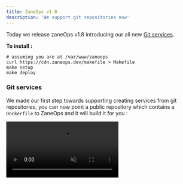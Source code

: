 ```yaml
---
title: ZaneOps v1.8
description: 'We support git repositories now'
---
```





Today we release zaneOps v1.8 introducing our all new [Git services](#git-services). 

**To install :**

```shell
# assuming you are at /var/www/zaneops
curl https://cdn.zaneops.dev/makefile > Makefile
make setup
make deploy
```

### Git services

We made our first step towards supporting creating services from git repositories, you can now point a public repository 
which contains a `Dockerfile` to ZaneOps and it will build it for you :

<video muted src="/videos/git-services.mp4" alt="Git services" controls />  

### other changes

Logs are now separated from deployments and runtime logs. with runtime logs being all the logs your services produce and deployment logs 
for build and logs produced by ZaneOps.

<img className="block dark:hidden" src="/images/deployment-logs-light.png" alt="deployment logs" />
<img className="!hidden dark:!block" src="/images/deployment-logs-dark.png" alt="deployment logs" />

<img className="block dark:hidden" src="/images/runtime-logs-light.png" alt="runtime logs" />
<img className="!hidden dark:!block" src="/images/runtime-logs-dark.png" alt="runtime logs" />
